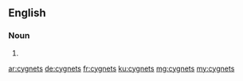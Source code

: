 ==English==

===Noun===
{{head|en}}

# {{plural of|cygnet}}

[[ar:cygnets]]
[[de:cygnets]]
[[fr:cygnets]]
[[ku:cygnets]]
[[mg:cygnets]]
[[my:cygnets]]